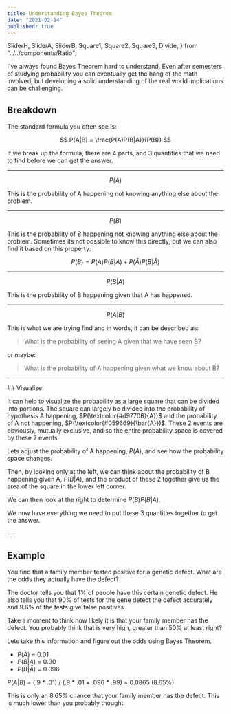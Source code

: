 ```yaml
---
title: Understanding Bayes Theorem
date: "2021-02-14"
published: true
---
```


  SliderH,
  SliderA,
  SliderB,
  Square1,
  Square2,
  Square3,
  Divide,
} from "../../components/Ratio";

I've always found Bayes Theorem hard to understand. Even after semesters of studying probability you can eventually get the hang of the math involved, but developing a solid understanding of the real world implications can be challenging.

## Breakdown

The standard formula you often see is:

$$
P(A|B) = \frac{P(A)P(B|A)}{P(B)}
$$

If we break up the formula, there are 4 parts, and 3 quantities that we need to find before we can get the answer.

---

$$
P(A)
$$

This is the probability of A happening not knowing anything else about the problem.

---

$$
P(B)
$$

This is the probability of B happening not knowing anything else about the problem. Sometimes its not possible to know this directly, but we can also find it based on this property:

$$
P(B) = P(A)P(B\vert A) + P(\bar{A})P(B\vert \bar{A})
$$

---

$$
P(B\vert A)
$$

This is the probability of B happening given that A has happened.

---

$$
P(A\vert B)
$$

This is what we are trying find and in words, it can be described as:

> What is the probability of seeing A given that we have seen B?

or maybe:

> What is the probability of A happening given what we know about B?

---

<div>
## Visualize

It can help to visualize the probability as a large square that can be divided into portions. The square can largely be divided into the probability of hypothesis A happening, $P(\textcolor{#d97706}{A})$ and the probability of A not happening, $P(\textcolor{#059669}{\bar{A}})$. These 2 events are obviously, mutually exclusive, and so the entire probability space is covered by these 2 events.

<div class="sticky top-0 py-3 z-50 backdrop-blur backdrop-filter bg-opacity-75">
  <Square1 client:load />
</div>

Lets adjust the probability of A happening, $P(A)$, and see how the probability space changes.

<SliderH client:load />

Then, by looking only at the left, we can think about the probability of B happening given A, $P(B\vert A)$, and the product of these 2 together give us the area of the square in the lower left corner.

<SliderA client:load />

<Square2 client:load />

We can then look at the right to determine $P(B)P(B\vert A)$.

<SliderB client:load />

<Square3 client:load />

We now have everything we need to put these 3 quantities together to get the answer.

<Divide client:load />
</div>
---

## Example

You find that a family member tested positive for a genetic defect. What are the odds they actually have the defect?

The doctor tells you that 1% of people have this certain genetic defect. He also tells you that 90% of tests for the gene detect the defect accurately and 9.6% of the tests give false positives.

Take a moment to think how likely it is that your family member has the defect. You probably think that is very high, greater than 50% at least right?

Lets take this information and figure out the odds using Bayes Theorem.

- $P(A)$ = 0.01
- $P(B\vert A)$ = 0.90
- $P(B\vert \bar{A})$ = 0.096

$P(A\vert B)$ = (.9 * .01) / (.9 * .01 + .096 * .99) = 0.0865 (8.65%).

This is only an 8.65% chance that your family member has the defect. This is much lower than you probably thought.

